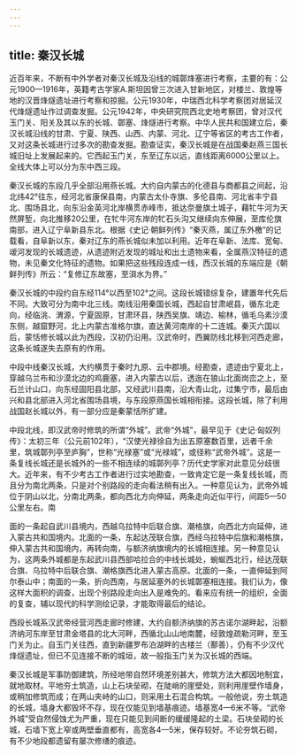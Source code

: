 ```yaml
---
---
---
```

title: 秦汉长城
---



近百年来，不断有中外学者对秦汉长城及沿线的城鄣烽塞进行考察，主要的有：公元1900—1916年，英籍考古学家A.斯坦因曾三次进入甘新地区，对楼兰、敦煌等地的汉晋烽燧遗址进行考察和掠掘。公元1930年，中瑞西北科学考察团对居延汉代烽燧遗址作过调查发掘。公元1942年，中央研究院西北史地考察团，曾对汉代玉门关、阳关及其以东的长城、鄣塞、烽燧进行考察。中华人民共和国建立后，秦汉长城沿线的甘肃、宁夏、陕西、山西、内蒙、河北、辽宁等省区的考古工作者，又对这条长城进行过多次的勘查发掘。勘查证实，秦汉长城是在战国秦赵燕三国长城旧址上发展起来的。它西起玉门关，东至辽东以远，直线距离6000公里以上。全线大体上可以分为东中西三段。

秦汉长城的东段几乎全部沿用燕长城。大约自内蒙古的化德县与商都县之间起，沿北纬42°往东，经河北省康保县南，内蒙古太仆寺旗、多伦县南、河北省丰宁县北、围场县北，向东沿金英河北岸横贯赤峰市，抵达奈曼旗土城子，藉牤牛河为天然屏堑，向北推移20公里，在牤牛河东岸的牤石头沟又继续向东伸展，至库伦旗南部，进入辽宁阜新县东北。根据《史记·朝鲜列传》“秦灭燕，属辽东外檄”的记载看，自阜新以东，秦对辽东的燕长城似未加以利用。近年在阜新、法库、宽甸、叆河发现的长城遗迹，从遗迹附近发现的城址和出土遗物来看，全属燕汉特征的遗物，未见秦文化特征的遗物。如果把这些残段连成一线，西汉长城的东端应是《朝鲜列传》所云：“复修辽东故塞，至浿水为界。”

秦汉长城的中段约自东经114°以西至102°之间。这段长城错综复杂，建置年代先后不同。大致可分为南中北三线。南线沿用秦国长城，西起自甘肃岷县，循东北走向，经临洮、渭源，宁夏固原，甘肃环县，陕西吴旗、靖边、榆林，循毛乌素沙漠东侧，越窟野河，北上内蒙古准格尔旗，直达黄河南岸的十二连城。秦灭六国以后，蒙恬修长城以此为西段，汉初仍沿用。汉武帝时，西翼防线北移到河西走廊，这条长城遂失去原有的作用。

中段中线秦汉长城，大约横贯于秦时九原、云中郡境。经勘查，遗迹由宁夏北上，穿越乌兰布和沙漠北边的鸡鹿塞，进入内蒙古以后，透迤在狼山北面岗峦之上，至石兰计山口，向东经固阳县北部，又经武川县南，沿大青山北，过集宁市，最后由兴和县北部进入河北省围场县境，与东段原燕国长城相衔接。这段长城，除了利用战国赵长城以外，有一部分应是秦蒙恬所扩建。

中段北线，即汉武帝时修筑的所谓“外城”。武帝“外城”，最早见于《史记·匈奴列传》：太初三年（公元前102年），“汉使光禄徐自为出五原塞数百里，远者千余里，筑城鄣列亭至庐胸”，世称“光禄塞”或“光禄城”，或径称“武帝外城”。这是一条复线长城还是长城外的一些不相连续的城鄣列亭？历代史学家对此意见分歧很大。近年来，有不少考古工作者进行过实地勘查，一致肯定它是一条复线长城，而且分为南北两条，只是对个别路段的走向看法稍有出入。一种意见认为，武帝外城位于阴山以北，分南北两条，都向西北方向伸延，两条走向近似平行，间距5—50公里左右。南

面的一条起自武川县境内，西越乌拉特中后联合旗、潮格旗，向西北方向延伸，进入蒙古共和国境内。北面的一条，东起达茂联合旗，西经乌拉特中后旗和潮格旗，伸入蒙古共和国境内，再转向南，与额济纳旗境内的长城相连接。另一种意见认为，这两条外城都是东起武川县西部哈拉合的中线长城处，蜿蜒西北行，经达茂联合旗、乌拉特中后联合旗、潮格旗西北进入蒙古高原。北面的一条，一直伸延到阿尔泰山中；南面的一条，折向西南，与居延塞外的长城鄣塞相连接。我们认为，像这样大面积的调查，出现个别路段走向出入是难免的。看来应有统一的组织，全面的复查，辅以现代的科学测绘记录，才能取得最后的结论。

西段长城系汉武帝经营河西走廊时修建，大约自额济纳旗的苏古诺尔湖畔起，沿额济纳河东岸至甘肃金塔县的北大河畔，西循北山山地南麓，经敦煌疏勒河畔，至玉门关为止。自玉门关往西，直到新疆罗布泊湖畔的古楼兰（鄯善），仍有不少汉代烽燧遗址，但已不见连接不断的城垣，故一般指玉门关为汉长城的西端。

秦汉长城是军事防御建筑，所经地带自然环境差别甚大，修筑方法大都因地制宜，就地取材。平地夯土筑造，山上石块垒砌，在陡峭的崖壁处，则利用崖壁作墙身，或稍加修筑而成；在两山夹峙的山口，则采用土石混合构筑。一般他说，夯土筑造的长城，墙身大都毁坏不存，现在仅能见到墙基痕迹。墙基宽4—6米不等。“武帝外城”受自然侵蚀尤为严重，现在只能见到间断的缓缓隆起的土梁。石块垒砌的长城，石墙下宽上窄或两壁垂直都有，高宽各4—5米，保存较好。不论夯筑石砌，有不少地段都遗留有屡次修缮的痕迹。